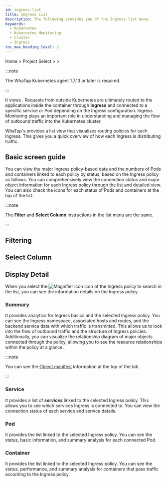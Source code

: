 ```yaml
---
id: ingress-list
title: Ingress List
description: The following provides you of the Ingress list menu.
keywords:
  - Kubernetes
  - Kubernetes Monitoring
  - Cluster
  - Ingress
toc_max_heading_level: 2
---
```


Home &gt; Project Select &gt; <Cmdname sid="side_serviceNetworking" className="uitext" /> &gt; <Cmdname sid="side_ingressList" className="uitext" />

:::note 

The WhaTap Kubernetes agent 1.7.13 or later is required. 

:::

It views <Cmdname sid="side_ingressList" className="uitext" />. Requests from outside Kubernetes are ultimately routed to the applications inside the container through **Ingress** and connected to a specific service or Pod depending on the Ingress configuration. Ingress Monitoring plays an important role in understanding and managing the flow of outbound traffic into the Kubernetes cluster.

WhaTap's <Cmdname sid="side_ingressList" className="uitext" /> provides a list view that visualizes routing policies for each Ingress. This gives you a quick overview of how each Ingress is distributing traffic. 

## Basic screen guide

You can view the major Ingress policy-based data and the numbers of Pods and containers linked to each policy by status, based on the Ingress policy as follows. You can comprehensively view the connection status and major object information for each Ingress policy through the list and detailed view. You can also check the icons for each status of Pods and containers at the top of the list. 

<ImgLang img='k8s-ingress-list.png' desc='Ingress list basic screen' />

:::note 

The **Filter** and **Select Column** instructions in the list menu are the same.

:::

## Filtering


<K8slistfilter />

## Select Column


<K8slistcl />

## Display Detail

When you select the ![Magnifier icon](/img/ic-search.svg) <Cmdname sid="display_detail" className="uitext" /> icon of the Ingress policy to search in the list, you can see the information details on the Ingress policy. 

<ImgLang img='k8s-ingress-list-dt.png' desc='Ingress 목록 상세 보기' />

### Summary

It provides <Cmdname sid="overview" className="uitext" /> analytics for Ingress basics and the selected Ingress policy. You can see the Ingress namespace, associated hosts and routes, and the backend service data with which traffic is transmitted. This allows us to look into the flow of outbound traffic and the structure of Ingress policies. Additionally, you can visualize the relationship diagram of major objects connected through the policy, allowing you to see the resource relationships within the policy at a glance. 

:::note 

You can see the [Object manifest](object-manifest) information at the top of the <Cmdname sid="overview" className="uitext" /> tab.

:::

### Service

It provides a list of ***services*** linked to the selected Ingress policy. This allows you to see which services Ingress is connected to. You can view the connection status of each service and service details.

### Pod

It provides the <Cmdname sid="kube_pod" className="uitext" /> list linked to the selected Ingress policy. You can see the status, basic information, and summary analysis for each connected Pod.

### Container

It provides the <Cmdname sid="container" className="uitext" /> list linked to the selected Ingress policy. You can see the status, performance, and summary analysis for containers that pass traffic according to the Ingress policy.
